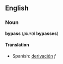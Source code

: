 ==English==
===Noun===
'''bypass''' (''plural'' '''bypasses''')

====Translation====
*Spanish: [[derivación]] ''f''